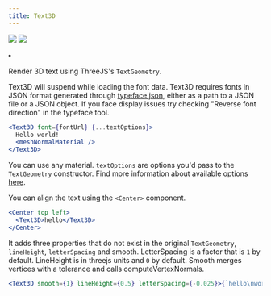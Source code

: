 ```yaml
---
title: Text3D
---
```


[![](https://img.shields.io/badge/-storybook-%23ff69b4)](https://drei.vercel.app/?path=/story/abstractions-text3d--text-3-d-st) ![](https://img.shields.io/badge/-suspense-brightgreen)

<Grid cols={4}>
  <li>
    <Codesandbox id="x6obrb" />
  </li>
</Grid>

Render 3D text using ThreeJS's `TextGeometry`.

Text3D will suspend while loading the font data. Text3D requires fonts in JSON format generated through [typeface.json](http://gero3.github.io/facetype.js), either as a path to a JSON file or a JSON object. If you face display issues try checking "Reverse font direction" in the typeface tool.

```jsx
<Text3D font={fontUrl} {...textOptions}>
  Hello world!
  <meshNormalMaterial />
</Text3D>
```

You can use any material. `textOptions` are options you'd pass to the `TextGeometry` constructor. Find more information about available options [here](https://threejs.org/docs/index.html?q=textg#examples/en/geometries/TextGeometry).

You can align the text using the `<Center>` component.

```jsx
<Center top left>
  <Text3D>hello</Text3D>
</Center>
```

It adds three properties that do not exist in the original `TextGeometry`, `lineHeight`, `letterSpacing` and smooth. LetterSpacing is a factor that is `1` by default. LineHeight is in threejs units and `0` by default. Smooth merges vertices with a tolerance and calls computeVertexNormals.

```jsx
<Text3D smooth={1} lineHeight={0.5} letterSpacing={-0.025}>{`hello\nworld`}</Text3D>
```
